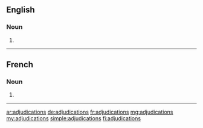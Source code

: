 ==English==

===Noun===
{{head|en|noun plural form}}

# {{plural of|adjudication|lang=en}}

----

==French==

===Noun===
{{head|fr|noun plural form|g=f}}

# {{plural of|adjudication|lang=fr}}

----

[[ar:adjudications]]
[[de:adjudications]]
[[fr:adjudications]]
[[mg:adjudications]]
[[my:adjudications]]
[[simple:adjudications]]
[[fi:adjudications]]